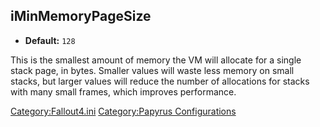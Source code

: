 <onlyinclude>
== iMinMemoryPageSize ==
* '''Default:''' <Code>128</Code>

This is the smallest amount of memory the VM will allocate for a single stack page, in bytes.
Smaller values will waste less memory on small stacks, but larger values will reduce the number of allocations for stacks with many small frames, which improves performance.
</onlyinclude>


[[Category:Fallout4.ini]]
[[Category:Papyrus Configurations]]